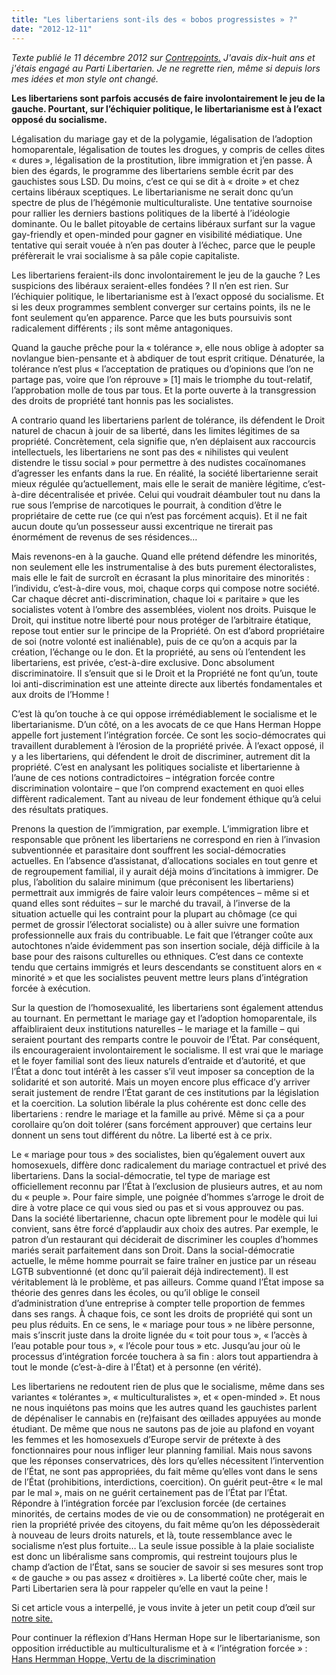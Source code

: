 ```yaml
---
title: "Les libertariens sont-ils des « bobos progressistes » ?"
date: "2012-12-11"
---
```


*Texte publié le 11 décembre 2012 sur [Contrepoints.](https://www.contrepoints.org/) J'avais dix-huit ans et j'étais engagé au Parti Libertarien. Je ne regrette rien, même si depuis lors mes idées et mon style ont changé.* 

**Les libertariens sont parfois accusés de faire involontairement le jeu de la gauche.
Pourtant, sur l’échiquier politique, le libertarianisme est à l’exact opposé du socialisme.**

Légalisation du mariage gay et de la polygamie, légalisation de l’adoption homoparentale, légalisation de toutes les drogues, y compris de celles dites « dures », légalisation de la prostitution, libre immigration et j’en passe. À bien des égards, le programme des libertariens semble écrit par des gauchistes sous LSD. Du moins, c’est ce qui se dit à « droite » et chez certains libéraux sceptiques. Le libertarianisme ne serait donc qu’un spectre de plus de l’hégémonie multiculturaliste. Une tentative sournoise pour rallier les derniers bastions politiques de la liberté à l’idéologie dominante. Ou le ballet pitoyable de certains libéraux surfant sur la vague gay-friendly et open-minded pour gagner en visibilité médiatique. Une tentative qui serait vouée à n’en pas douter à l’échec, parce que le peuple préfèrerait le vrai socialisme à sa pâle copie capitaliste.

Les libertariens feraient-ils donc involontairement le jeu de la gauche ? Les suspicions des libéraux seraient-elles fondées ? Il n’en est rien. Sur l’échiquier politique, le libertarianisme est à l’exact opposé du socialisme. Et si les deux programmes semblent converger sur certains points, ils ne le font seulement qu’en apparence. Parce que les buts poursuivis sont radicalement différents ; ils sont même antagoniques.

Quand la gauche prêche pour la « tolérance », elle nous oblige à adopter sa novlangue bien-pensante et à abdiquer de tout esprit critique. Dénaturée, la tolérance n’est plus « l’acceptation de pratiques ou d’opinions que l’on ne partage pas, voire que l’on réprouve » [1] mais le triomphe du tout-relatif, l’approbation molle de tous par tous. Et la porte ouverte à la transgression des droits de propriété tant honnis pas les socialistes.

A contrario quand les libertariens parlent de tolérance, ils défendent le Droit naturel de chacun à jouir de sa liberté, dans les limites légitimes de sa propriété. Concrètement, cela signifie que, n’en déplaisent aux raccourcis intellectuels, les libertariens ne sont pas des « nihilistes qui veulent distendre le tissu social » pour permettre à des nudistes cocaïnomanes d’agresser les enfants dans la rue. En réalité, la société libertarienne serait mieux régulée qu’actuellement, mais elle le serait de manière légitime, c’est-à-dire décentralisée et privée. Celui qui voudrait déambuler tout nu dans la rue sous l’emprise de narcotiques le pourrait, à condition d’être le propriétaire de cette rue (ce qui n’est pas forcément acquis). Et il ne fait aucun doute qu’un possesseur aussi excentrique ne tirerait pas énormément de revenus de ses résidences…

Mais revenons-en à la gauche. Quand elle prétend défendre les minorités, non seulement elle les instrumentalise à des buts purement électoralistes, mais elle le fait de surcroît en écrasant la plus minoritaire des minorités : l’individu, c’est-à-dire vous, moi, chaque corps qui compose notre société. Car chaque décret anti-discrimination, chaque loi « paritaire » que les socialistes votent à l’ombre des assemblées, violent nos droits. Puisque le Droit, qui institue notre liberté pour nous protéger de l’arbitraire étatique, repose tout entier sur le principe de la Propriété. On est d’abord propriétaire de soi (notre volonté est inaliénable), puis de ce qu’on a acquis par la création, l’échange ou le don. Et la propriété, au sens où l’entendent les libertariens, est privée, c’est-à-dire exclusive. Donc absolument discriminatoire. Il s’ensuit que si le Droit et la Propriété ne font qu’un, toute loi anti-discrimination est une atteinte directe aux libertés fondamentales et aux droits de l’Homme !

C’est là qu’on touche à ce qui oppose irrémédiablement le socialisme et le libertarianisme. D’un côté, on a les avocats de ce que Hans Herman Hoppe appelle fort justement l’intégration forcée. Ce sont les socio-démocrates qui travaillent durablement à l’érosion de la propriété privée. À l’exact opposé, il y a les libertariens, qui défendent le droit de discriminer, autrement dit la propriété. C’est en analysant les politiques socialiste et libertarienne à l’aune de ces notions contradictoires – intégration forcée contre discrimination volontaire – que l’on comprend exactement en quoi elles diffèrent radicalement. Tant au niveau de leur fondement éthique qu’à celui des résultats pratiques.

Prenons la question de l’immigration, par exemple. L’immigration libre et responsable que prônent les libertariens ne correspond en rien à l’invasion subventionnée et parasitaire dont souffrent les social-démocraties actuelles. En l’absence d’assistanat, d’allocations sociales en tout genre et de regroupement familial, il y aurait déjà moins d’incitations à immigrer. De plus, l’abolition du salaire minimum (que préconisent les libertariens) permettrait aux immigrés de faire valoir leurs compétences – même si et quand elles sont réduites – sur le marché du travail, à l’inverse de la situation actuelle qui les contraint pour la plupart au chômage (ce qui permet de grossir l’électorat socialiste) ou à aller suivre une formation professionnelle aux frais du contribuable. Le fait que l’étranger coûte aux autochtones n’aide évidemment pas son insertion sociale, déjà difficile à la base pour des raisons culturelles ou ethniques. C’est dans ce contexte tendu que certains immigrés et leurs descendants se constituent alors en « minorité » et que les socialistes peuvent mettre leurs plans d’intégration forcée à exécution.

Sur la question de l’homosexualité, les libertariens sont également attendus au tournant. En permettant le mariage gay et l’adoption homoparentale, ils affaibliraient deux institutions naturelles – le mariage et la famille – qui seraient pourtant des remparts contre le pouvoir de l’État. Par conséquent, ils encourageraient involontairement le socialisme. Il est vrai que le mariage et le foyer familial sont des lieux naturels d’entraide et d’autorité, et que l’État a donc tout intérêt à les casser s’il veut imposer sa conception de la solidarité et son autorité. Mais un moyen encore plus efficace d’y arriver serait justement de rendre l’État garant de ces institutions par la législation et la coercition. La solution libérale la plus cohérente est donc celle des libertariens : rendre le mariage et la famille au privé. Même si ça a pour corollaire qu’on doit tolérer (sans forcément approuver) que certains leur donnent un sens tout différent du nôtre. La liberté est à ce prix.

Le « mariage pour tous » des socialistes, bien qu’également ouvert aux homosexuels, diffère donc radicalement du mariage contractuel et privé des libertariens. Dans la social-démocratie, tel type de mariage est officiellement reconnu par l’État à l’exclusion de plusieurs autres, et au nom du « peuple ». Pour faire simple, une poignée d’hommes s’arroge le droit de dire à votre place ce qui vous sied ou pas et si vous approuvez ou pas. Dans la société libertarienne, chacun opte librement pour le modèle qui lui convient, sans être forcé d’applaudir aux choix des autres. Par exemple, le patron d’un restaurant qui déciderait de discriminer les couples d’hommes mariés serait parfaitement dans son Droit. Dans la social-démocratie actuelle, le même homme pourrait se faire traîner en justice par un réseau LGTB subventionné (et donc qu’il paierait déjà indirectement). Il est véritablement là le problème, et pas ailleurs. Comme quand l’État impose sa théorie des genres dans les écoles, ou qu’il oblige le conseil d’administration d’une entreprise à compter telle proportion de femmes dans ses rangs. À chaque fois, ce sont les droits de propriété qui sont un peu plus réduits. En ce sens, le « mariage pour tous » ne libère personne, mais s’inscrit juste dans la droite lignée du « toit pour tous », « l’accès à l’eau potable pour tous », « l’école pour tous » etc. Jusqu’au jour où le processus d’intégration forcée touchera à sa fin : alors tout appartiendra à tout le monde (c’est-à-dire à l’État) et à personne (en vérité).

Les libertariens ne redoutent rien de plus que le socialisme, même dans ses variantes « tolérantes », « multiculturalistes », et « open-minded ». Et nous ne nous inquiétons pas moins que les autres quand les gauchistes parlent de dépénaliser le cannabis en (re)faisant des œillades appuyées au monde étudiant. De même que nous ne sautons pas de joie au plafond en voyant les femmes et les homosexuels d’Europe servir de prétexte à des fonctionnaires pour nous infliger leur planning familial. Mais nous savons que les réponses conservatrices, dès lors qu’elles nécessitent l’intervention de l’État, ne sont pas appropriées, du fait même qu’elles vont dans le sens de l’État (prohibitions, interdictions, coercition). On guérit peut-être « le mal par le mal », mais on ne guérit certainement pas de l’État par l’État. Répondre à l’intégration forcée par l’exclusion forcée (de certaines minorités, de certains modes de vie ou de consommation) ne protégerait en rien la propriété privée des citoyens, du fait même qu’on les dépossèderait à nouveau de leurs droits naturels, et là, toute ressemblance avec le socialisme n’est plus fortuite… La seule issue possible à la plaie socialiste est donc un libéralisme sans compromis, qui restreint toujours plus le champ d’action de l’État, sans se soucier de savoir si ses mesures sont trop « de gauche » ou pas assez « droitières ». La liberté coûte cher, mais le Parti Libertarien sera là pour rappeler qu’elle en vaut la peine !

Si cet article vous a interpellé, je vous invite à jeter un petit coup d’œil sur [notre site.](www.parti-libertarien.be)

Pour continuer la réflexion d’Hans Herman Hope sur le libertarianisme, son opposition irréductible au multiculturalisme et à « l’intégration forcée » : [Hans Hermman Hoppe, Vertu de la discrimination](http://www.hanshoppe.com/wp-content/uploads/publications/trans/hoppe_vertu-discrimination-french-2005.pdf)